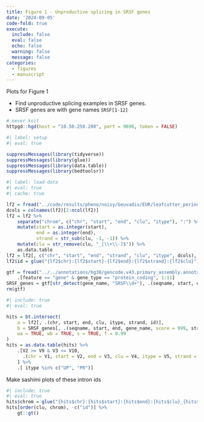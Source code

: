 ```yaml
---
title: Figure 1 - Unproductive splicing in SRSF genes
date: '2024-09-05'
code-fold: true
execute:
  include: false
  eval: false
  echo: false
  warning: false
  message: false
categories:
  - figures
  - manuscript
---
```


Plots for Figure 1

- Find unproductive splicing examples in SRSF genes. 
- SRSF genes are with gene names `SRSF[1-12]`



```r
# never knit
httpgd::hgd(host = "10.50.250.200", port = 9696, token = FALSE)
```


```r
#| label: setup
#| eval: true

suppressMessages(library(tidyverse))
suppressMessages(library(glue))
suppressMessages(library(data.table))
suppressMessages(library(bedtoolsr))

```




```r
#| label: load-data
#| eval: true
#| cache: true

lf2 = fread("../code/results/pheno/noisy/Geuvadis/EUR/leafcutter_perind_numers.counts.noise_by_intron.gz")
dcols = colnames(lf2)[2:ncol(lf2)]
lf2 = lf2 %>% 
    separate("chrom", c("chr", "start", "end", "clu", "itype"), ":") %>%
    mutate(start = as.integer(start),
           end = as.integer(end),
           strand = str_sub(clu, -1, -1)) %>%
    mutate(clu = str_remove(clu, "_[\\+\\-]$")) %>% 
    as.data.table
lf2 = lf2[, c("chr", "start", "end", "strand", "clu", "itype", dcols), with = FALSE]
lf2$id = glue("{lf2$chr}:{lf2$start}-{lf2$end}:{lf2$strand}:{lf2$clu}")

gtf = fread("../../annotations/hg38/gencode.v43.primary_assembly.annotation.csv.gz") %>%
    .[feature == "gene" & gene_type == "protein_coding", 1:11]
SRSF_genes = gtf[str_detect(gene_name, "SRSF\\d+"), .(seqname, start, end, strand, gene_name)]
rm(gtf)

```



```r
#| include: true
#| eval: true

hits = bt.intersect(
    a = lf2[, .(chr, start, end, clu, itype, strand, id)],
    b = SRSF_genes[, .(seqname, start, end, gene_name, score = 999, strand)],
    wa = TRUE, wb = TRUE, s = TRUE, f = 0.99
)
hits = as.data.table(hits) %>% 
    .[V2 >= V9 & V3 <= V10,
      .(chr = V1, start = V2, end = V3, clu = V4, itype = V5, strand = V6, id = V7, gene_name = V11)
    ] %>% 
    .[ itype %in% c("UP", "PR")]

```

Make sashimi plots of these intron ids
```r
#| include: true
#| eval: true
hits$chrom = glue("{hits$chr}:{hits$start}:{hits$end}:{hits$clu}_{hits$strand}:{hits$itype}")
hits[order(clu, chrom), -c("id")] %>%
    gt::gt()
```






























